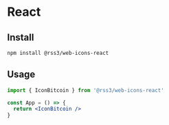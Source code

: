 # React

## Install

```bash
npm install @rss3/web-icons-react
```

## Usage

```jsx
import { IconBitcoin } from '@rss3/web-icons-react'

const App = () => {
  return <IconBitcoin />
}
```

